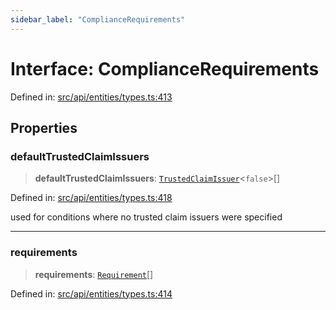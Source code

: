 ```yaml
---
sidebar_label: "ComplianceRequirements"
---
```


# Interface: ComplianceRequirements

Defined in: [src/api/entities/types.ts:413](https://github.com/PolymeshAssociation/polymesh-sdk/blob/bee6a2fe7a8ce5db42a6982e793782182cde2153/src/api/entities/types.ts#L413)

## Properties

### defaultTrustedClaimIssuers

> **defaultTrustedClaimIssuers**: [`TrustedClaimIssuer`](TrustedClaimIssuer.mdx)\<`false`\>[]

Defined in: [src/api/entities/types.ts:418](https://github.com/PolymeshAssociation/polymesh-sdk/blob/bee6a2fe7a8ce5db42a6982e793782182cde2153/src/api/entities/types.ts#L418)

used for conditions where no trusted claim issuers were specified

***

### requirements

> **requirements**: [`Requirement`](Requirement.mdx)[]

Defined in: [src/api/entities/types.ts:414](https://github.com/PolymeshAssociation/polymesh-sdk/blob/bee6a2fe7a8ce5db42a6982e793782182cde2153/src/api/entities/types.ts#L414)
